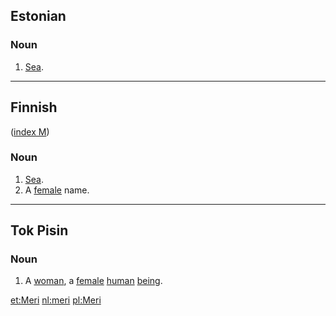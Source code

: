 ==Estonian==

===Noun===

# [[Sea]].
----
==Finnish==
([[Wiktionary:Finnish_index_m|index M]])

===Noun===

# [[Sea]].
# A [[female]] name.

----
==Tok Pisin==

===Noun===

# A [[woman]], a [[female]] [[human]] [[being]].

[[et:Meri]]
[[nl:meri]]
[[pl:Meri]]